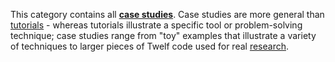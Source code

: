 This category contains all '''[[case studies]]'''. Case studies are more general than [[tutorials]] - whereas tutorials illustrate a specific tool or problem-solving technique; case studies range from "toy" examples that illustrate a variety of techniques to larger pieces of Twelf code used for real [[Research projects using Twelf|research]].